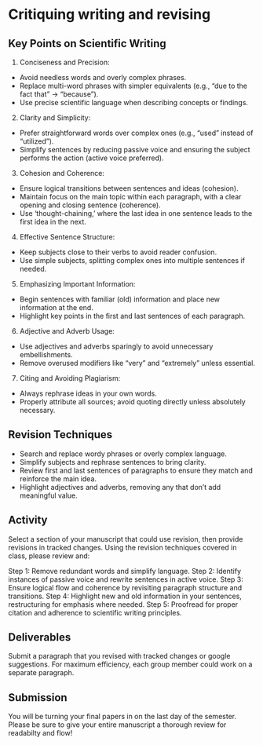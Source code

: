 # Critiquing writing and revising

## Key Points on Scientific Writing

1.	Conciseness and Precision:

- Avoid needless words and overly complex phrases.
- Replace multi-word phrases with simpler equivalents (e.g., “due to the fact that” → “because”).
- Use precise scientific language when describing concepts or findings.

2.	Clarity and Simplicity:

- Prefer straightforward words over complex ones (e.g., “used” instead of “utilized”).
- Simplify sentences by reducing passive voice and ensuring the subject performs the action (active voice preferred).

3.	Cohesion and Coherence:

- Ensure logical transitions between sentences and ideas (cohesion).
- Maintain focus on the main topic within each paragraph, with a clear opening and closing sentence (coherence).
- Use ‘thought-chaining,’ where the last idea in one sentence leads to the first idea in the next.

4.	Effective Sentence Structure:

- Keep subjects close to their verbs to avoid reader confusion.
- Use simple subjects, splitting complex ones into multiple sentences if needed.

5.	Emphasizing Important Information:

- Begin sentences with familiar (old) information and place new information at the end.
- Highlight key points in the first and last sentences of each paragraph.

6.	Adjective and Adverb Usage:

- Use adjectives and adverbs sparingly to avoid unnecessary embellishments.
- Remove overused modifiers like “very” and “extremely” unless essential.

7.	Citing and Avoiding Plagiarism:

- Always rephrase ideas in your own words.
- Properly attribute all sources; avoid quoting directly unless absolutely necessary.

## Revision Techniques

- Search and replace wordy phrases or overly complex language.
- Simplify subjects and rephrase sentences to bring clarity.
- Review first and last sentences of paragraphs to ensure they match and reinforce the main idea.
- Highlight adjectives and adverbs, removing any that don’t add meaningful value.

## Activity

Select a section of your manuscript that could use revision, then provide revisions in tracked changes. Using the revision techniques covered in class, please review and:

Step 1: Remove redundant words and simplify language.
Step 2: Identify instances of passive voice and rewrite sentences in active voice.
Step 3: Ensure logical flow and coherence by revisiting paragraph structure and transitions.
Step 4: Highlight new and old information in your sentences, restructuring for emphasis where needed.
Step 5: Proofread for proper citation and adherence to scientific writing principles.

## Deliverables

Submit a paragraph that you revised with tracked changes or google suggestions. For maximum efficiency, each group member could work on a separate paragraph.

## Submission

You will be turning your final papers in on the last day of the semester. Please be sure to give your entire manuscript a thorough review for readabilty and flow!
